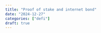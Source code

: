 ```yaml
---
title: "Proof of stake and internet bond"
date: "2024-12-27"
categories: ["defi"]
draft: true
---
```

